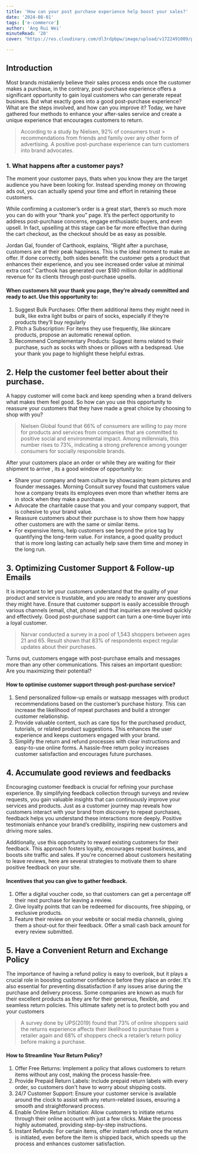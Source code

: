 ```yaml
---
title: 'How can your post purchase experience help boost your sales?'
date: '2024-08-01'
tags: ['e-commerce']
author: 'Ang Rui Wei'
minuteRead: '20'
cover: "https://res.cloudinary.com/dl3rdpbpw/image/upload/v1722491009/post-purchase_nrpri5.png"

---
```


## Introduction 

Most brands mistakenly believe their sales process ends once the customer makes a purchase, in the contrary, post-purchase experience offers a significant opportunity to gain loyal customers who can generate repeat business. But what exactly goes into a good post-purchase experience? What are the steps involved, and how can you improve it? Today, we have gathered four methods to enhance your after-sales service and create a unique experience that encourages customers to return.

> According to a study by Nielsen, 92% of consumers trust    > recommendations from friends and family over any other form of advertising. A positive post-purchase experience can turn customers into brand advocates.

### 1. What happens after a customer pays?

The moment your customer pays, thats when you know they are the target audience you have been looking for. Instead spending money on throwing ads out, you can actually spend your time and effort in retaining these customers. 

While confirming a customer’s order is a great start, there’s so much more you can do with your “thank you” page. It’s the perfect opportunity to address post-purchase concerns, engage enthusiastic buyers, and even upsell. In fact, upselling at this stage can be far more effective than during the cart checkout, as the checkout should be as easy as possible.

Jordan Gal, founder of Carthook, explains, “Right after a purchase, customers are at their peak happiness. This is the ideal moment to make an offer. If done correctly, both sides benefit: the customer gets a product that enhances their experience, and you see increased order value at minimal extra cost.” Carthook has generated over $180 million dollar in additional revenue for its clients through post-purchase upsells.

<ImageWithCaption src="https://res.cloudinary.com/dl3rdpbpw/image/upload/v1722491590/thank-you-page_pwkd2w.png" alt='thank-you-page' caption='Here is where customer mood is the best'/>

#### When customers hit your thank you page, they’re already committed and ready to act. Use this opportunity to:

1. Suggest Bulk Purchases: Offer them additional items they might need in bulk, like extra light bulbs or pairs of socks, especially if they’re products they’ll buy regularly
2. Pitch a Subscription: For items they use frequently, like skincare products, propose an automatic renewal option.
3. Recommend Complementary Products: Suggest items related to their purchase, such as socks with shoes or pillows with a bedspread. Use your thank you page to highlight these helpful extras.

<ImageWithCaption src="https://res.cloudinary.com/dl3rdpbpw/image/upload/v1722491590/confirmation_lppcye.png" alt='upsells' caption='Mark & Spencer leverages their order confirmation page to encourage customers to sign up for membership.'/>

## 2. Help the customer feel better about their purchase. 

A happy customer will come back and keep spending when a brand delivers what makes them feel good. So how can you use this opportunity to reassure your customers that they have made a great choice by choosing to shop with you?

> Nielsen Global found that 66% of consumers are willing to pay more for products and services from companies that are committed to positive social and environmental impact. Among millennials, this number rises to 73%, indicating a strong preference among younger consumers for socially responsible brands.

After your customers place an order or while they are waiting for their shipment to arrive , its a good window of opportunity to:

- Share your company and team culture by showcasing team pictures and founder messages. Morning Consult survey found that customers value how a company treats its employees even more than whether items are in stock when they make a purchase.
- Advocate the charitable cause that you and your company support, that is cohesive to your brand value.
- Reassure customers about their purchase is to show them how happy other customers are with the same or similar items. 
- For expensive items, help customers see beyond the price tag by quantifying the long-term value. For instance, a good quality product that is more long lasting can actually help save them time and money in the long run. 

## 3. Optimizing Customer Support & Follow-up Emails 

It is important to let your customers understand that the quality of your product and service is trustable, and you are ready to answer any questions they might have. Ensure that customer support is easily accessible through various channels (email, chat, phone) and that inquiries are resolved quickly and effectively. Good post-purchase support can turn a one-time buyer into a loyal customer.

> Narvar conducted a survey in a pool of 1,543 shoppers between ages 21 and 65. Result shown that 83% of respondents expect regular updates about their purchases.

Turns out,  customers engage with post-purchase emails and messages more than any other communications. 
This raises an important question: Are you maximizing their potential?

<ImageWithCaption src="https://res.cloudinary.com/dl3rdpbpw/image/upload/v1722491589/flywheel_ddp6qs.png" alt='flywheel' caption='Post Purchase flywheel is one of the most important flows that keeps customers coming back'/>

#### How to optimise customer support through post-purchase service?

1. Send personalized follow-up emails or watsapp messages with product recommendations based on the customer’s purchase history. This can increase the likelihood of repeat purchases and build a stronger customer relationship.
2. Provide valuable content, such as care tips for the purchased product, tutorials, or related product suggestions. This enhances the user experience and keeps customers engaged with your brand.
3. Simplify the return and refund processes with clear instructions and easy-to-use online forms. A hassle-free return policy increases customer satisfaction and encourages future purchases.


<ImageWithCaption src="https://res.cloudinary.com/dl3rdpbpw/image/upload/v1722491590/post_purchase_tdrxl3.png" alt='customer-service' caption='Confirmation messages reassure the customer'/>

## 4. Accumulate good reviews and feedbacks 

Encouraging customer feedback is crucial for refining your purchase experience. By simplifying feedback collection through surveys and review requests, you gain valuable insights that can continuously improve your services and products. Just as a customer journey map reveals how customers interact with your brand from discovery to repeat purchases, feedback helps you understand these interactions more deeply. Positive testimonials enhance your brand’s credibility, inspiring new customers and driving more sales. 

Additionally, use this opportunity to reward existing customers for their feedback. This approach fosters loyalty, encourages repeat business, and boosts site traffic and sales. If you're concerned about customers hesitating to leave reviews, here are several strategies to motivate them to share positive feedback on your site.

<ImageWithCaption src="https://res.cloudinary.com/dl3rdpbpw/image/upload/v1722491589/reviews_yxndgu.png" alt='customer-reviews' caption='ASOS implemented a product review section to assist customers in finding the best product fit.'/>

#### Incentives that you can give to gather feedback.

1. Offer a digital voucher code, so that customers can get a percentage off their next purchase for leaving a review.
2. Give loyalty points that can be redeemed for discounts, free shipping, or exclusive products.
3. Feature their review on your website or social media channels, giving them a shout-out for their feedback.
Offer a small cash back amount for every review submitted.

## 5. Have a Convenient Return and Exchange Policy 

The importance of having a refund policy is easy to overlook, but it plays a crucial role in boosting customer confidence before they place an order. It's also essential for preventing dissatisfaction if any issues arise during the purchase and delivery process. Some companies are known as much for their excellent products as they are for their generous, flexible, and seamless return policies. This ultimate safety net is to protect both you and your customers

> A survey done by UPS(2019) found that 73% of online shoppers said the returns experience affects their likelihood to purchase from a retailer again and 68% of shoppers check a retailer’s return policy before making a purchase.

#### How to Streamline Your Return Policy?


1. Offer Free Returns: Implement a policy that allows customers to return items without any cost, making the process hassle-free.
2. Provide Prepaid Return Labels: Include prepaid return labels with every order, so customers don't have to worry about shipping costs.
3. 24/7 Customer Support: Ensure your customer service is available around the clock to assist with any return-related issues, ensuring a smooth and straightforward process.
4. Enable Online Return Initiation: Allow customers to initiate returns through their online account with just a few clicks. Make the process highly automated, providing step-by-step instructions.
5. Instant Refunds: For certain items, offer instant refunds once the return is initiated, even before the item is shipped back, which speeds up the process and enhances customer satisfaction.

